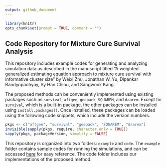 ```yaml
---
output: github_document
---
```


```r
library(knitr)
opts_chunk$set(prompt = TRUE, comment = "")
```

## Code Repository for Mixture Cure Survival Analysis

This repository includes example codes for generating and analyzing simulation data as described in the manuscript titled
"A weighted generalized estimating equation approach to mixture
cure survival with informative cluster size" by 
Weixi Zhu, Jonathan W. Yu, Dipankar Bandyopadhyay, Sy Han Chiou, and Sangwook Kang.

The proposed methods can be conveniently implemented using existing packages such as `survival`, `aftgee`, `geepack`, `SQUAREM`, and `daarem`. 
Except for `survival`, which is a built-in package, the other packages can be installed using `install.packages()`.
Once installed, these packages can be loaded using the following code snippets, which include the version numbers.
```R
pkgs <- c("aftgee", "survival", "geepack", "SQUAREM", "daarem")
invisible(sapply(pkgs, require, character.only = TRUE))
sapply(pkgs, packageVersion, simplify = FALSE)
```

This repository is organized into two folders: `example` and `code`. 
The `example` folder contains sample codes for running the simulations, 
and can be accessed [here](https://htmlpreview.github.io/?https://github.com/bandyopd/CureAFT-GEE-ICS/example/run.html) for easy reference. 
The code folder includes our implementations of the proposed method.


